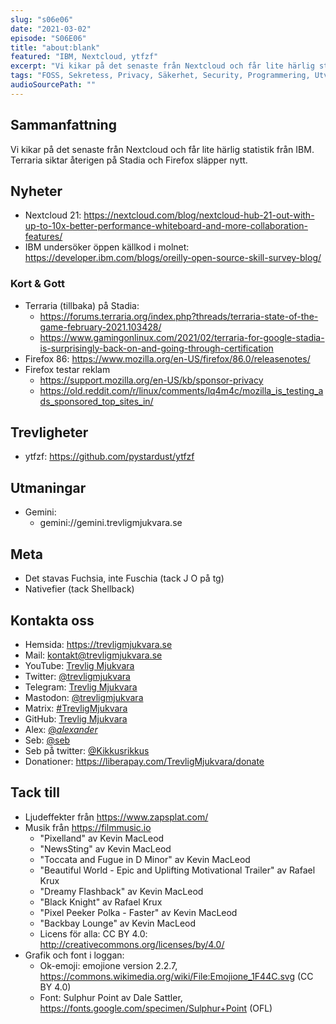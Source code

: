 ```yaml
---
slug: "s06e06"
date: "2021-03-02"
episode: "S06E06"
title: "about:blank"
featured: "IBM, Nextcloud, ytfzf"
excerpt: "Vi kikar på det senaste från Nextcloud och får lite härlig statistik från IBM. Terraria siktar återigen på Stadia och Firefox släpper nytt."
tags: "FOSS, Sekretess, Privacy, Säkerhet, Security, Programmering, Utveckling, Mjukvara, PinePhone, Technology, Linux, Open Source, kernel, Nextcloud, IBM, Terraria, Stadia, Firefox, ytfzf, gemini, fuchsia, nativefier"
audioSourcePath: ""
---
```


## Sammanfattning
Vi kikar på det senaste från Nextcloud och får lite härlig statistik från IBM. Terraria siktar återigen på Stadia och Firefox släpper nytt. 

## Nyheter

- Nextcloud 21: https://nextcloud.com/blog/nextcloud-hub-21-out-with-up-to-10x-better-performance-whiteboard-and-more-collaboration-features/
- IBM undersöker öppen källkod i molnet: https://developer.ibm.com/blogs/oreilly-open-source-skill-survey-blog/

### Kort & Gott

- Terraria (tillbaka) på Stadia:
  - https://forums.terraria.org/index.php?threads/terraria-state-of-the-game-february-2021.103428/
  - https://www.gamingonlinux.com/2021/02/terraria-for-google-stadia-is-surprisingly-back-on-and-going-through-certification
- Firefox 86: https://www.mozilla.org/en-US/firefox/86.0/releasenotes/
- Firefox testar reklam
  - https://support.mozilla.org/en-US/kb/sponsor-privacy
  - https://old.reddit.com/r/linux/comments/lq4m4c/mozilla_is_testing_ads_sponsored_top_sites_in/

## Trevligheter

- ytfzf: https://github.com/pystardust/ytfzf

## Utmaningar

- Gemini:
  - gemini://gemini.trevligmjukvara.se

## Meta

- Det stavas Fuchsia, inte Fuschia (tack J O på tg)
- Nativefier (tack Shellback)

## Kontakta oss

- Hemsida: https://trevligmjukvara.se
- Mail: kontakt@trevligmjukvara.se
- YouTube: [Trevlig Mjukvara](https://www.youtube.com/channel/UCRVmpkj-XM6UhUCjGiL3hhQ)
- Twitter: [@trevligmjukvara](https://twitter.com/trevligmjukvara)
- Telegram: [Trevlig Mjukvara](https://t.me/trevligmjukvara)
- Mastodon: [@trevligmjukvara](https://mastodon.linuxkompis.se/@trevligmjukvara)
- Matrix: [#TrevligMjukvara](https://matrix.to/#/%23TrevligMjukvara:matrix.org)
- GitHub: [Trevlig Mjukvara](https://github.com/trevligmjukvara)
- Alex: [@_alexander_](https://mastodon.online/@_alexander_)
- Seb: [@seb](https://social.gelotte.dev/@seb)
- Seb på twitter: [@Kikkusrikkus](https://twitter.com/Kikkusrikkus)
- Donationer: https://liberapay.com/TrevligMjukvara/donate

## Tack till

- Ljudeffekter från https://www.zapsplat.com/
- Musik från https://filmmusic.io
  - "Pixelland" av Kevin MacLeod
  - "NewsSting" av Kevin MacLeod
  - "Toccata and Fugue in D Minor" av Kevin MacLeod
  - "Beautiful World - Epic and Uplifting Motivational Trailer" av Rafael Krux
  - "Dreamy Flashback" av Kevin MacLeod
  - "Black Knight" av Rafael Krux
  - "Pixel Peeker Polka - Faster" av Kevin MacLeod
  - "Backbay Lounge" av Kevin MacLeod
  - Licens för alla: CC BY 4.0: http://creativecommons.org/licenses/by/4.0/
- Grafik och font i loggan:
  - Ok-emoji: emojione version 2.2.7, https://commons.wikimedia.org/wiki/File:Emojione_1F44C.svg (CC BY 4.0)
  - Font: Sulphur Point av Dale Sattler, https://fonts.google.com/specimen/Sulphur+Point (OFL)
